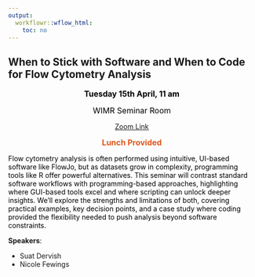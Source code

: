 ---
output:
  workflowr::wflow_html:
    toc: no
---

## When to Stick with Software and When to Code for Flow Cytometry Analysis
 
<div style="text-align: center">

<read-time><span style="color:black;"><font size="3">**Tuesday 15th April, 11 am**</font></span></read-time>

<read-time><span style="color:black;"><font size="3">WIMR Seminar Room</font></span></read-time>

<read-time>[Zoom Link]()</read-time>

<span style="color:#dd571c;"><font size="3">**Lunch Provided**</font></span>

</div>

</wimr>

<span style="color:black;">Flow cytometry analysis is often performed using intuitive, UI-based software like FlowJo, but as datasets grow in complexity, programming tools like R offer powerful alternatives. This seminar will contrast standard software workflows with programming-based approaches, highlighting where GUI-based tools excel and where scripting can unlock deeper insights. We’ll explore the strengths and limitations of both, covering practical examples, key decision points, and a case study where coding provided the flexibility needed to push analysis beyond software constraints.

**Speakers**:

- Suat Dervish    
- Nicole Fewings    
<br>

